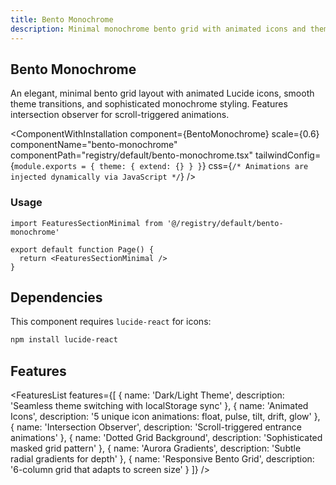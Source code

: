 ```yaml
---
title: Bento Monochrome
description: Minimal monochrome bento grid with animated icons and theme toggle
---
```



## Bento Monochrome

An elegant, minimal bento grid layout with animated Lucide icons, smooth theme transitions, and sophisticated monochrome styling. Features intersection observer for scroll-triggered animations.

<ComponentWithInstallation 
  component={BentoMonochrome}
  scale={0.6}
  componentName="bento-monochrome"
  componentPath="registry/default/bento-monochrome.tsx"
  tailwindConfig={`module.exports = {
  theme: {
    extend: {}
  }
}`}
  css={`/* Animations are injected dynamically via JavaScript */`}
/>

### Usage

```tsx
import FeaturesSectionMinimal from '@/registry/default/bento-monochrome'

export default function Page() {
  return <FeaturesSectionMinimal />
}
```

<div className="mb-8" />

## Dependencies

This component requires `lucide-react` for icons:

```bash
npm install lucide-react
```

## Features

<FeaturesList features={[
  { name: 'Dark/Light Theme', description: 'Seamless theme switching with localStorage sync' },
  { name: 'Animated Icons', description: '5 unique icon animations: float, pulse, tilt, drift, glow' },
  { name: 'Intersection Observer', description: 'Scroll-triggered entrance animations' },
  { name: 'Dotted Grid Background', description: 'Sophisticated masked grid pattern' },
  { name: 'Aurora Gradients', description: 'Subtle radial gradients for depth' },
  { name: 'Responsive Bento Grid', description: '6-column grid that adapts to screen size' }
]} />



